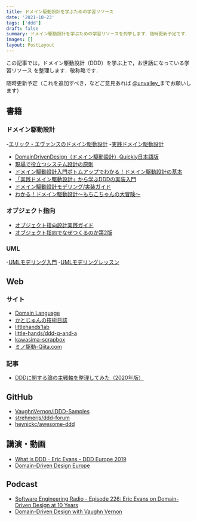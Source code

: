 ```yaml
---
title: ドメイン駆動設計を学ぶための学習リソース
date: '2021-10-23'
tags: ['ddd']
draft: false
summary: ドメイン駆動設計を学ぶための学習リソースを列挙します．随時更新予定です．
images: []
layout: PostLayout
---
```


この記事では，ドメイン駆動設計（DDD）を学ぶ上で，お世話になっている学習リソース
を整理します．敬称略です．

随時更新予定（これを追加すべき，などご意見あれば
[@unvalley\_](https://twitter.com/unvalley_)までお願いします）

## 書籍

### ドメイン駆動設計

-[エリック・エヴァンスのドメイン駆動設計](https://amzn.to/2RAmKuS)
-[実践ドメイン駆動設計](https://amzn.to/2QwCBua)

- [DomainDrivenDesign（ドメイン駆動設計）Quickly日本語版](https://www.infoq.com/jp/minibooks/domain-driven-design-quickly/)
- [現場で役立つシステム設計の原則](https://amzn.to/2RF6bOt)
- [ドメイン駆動設計入門ボトムアップでわかる！ドメイン駆動設計の基本](https://amzn.to/2RLy3R9)
- [「実践ドメイン駆動設計」から学ぶDDDの実装入門](https://amzn.to/2QaP1rH)
- [ドメイン駆動設計モデリング/実装ガイド](https://booth.pm/en/items/1835632)
- [わかる！ドメイン駆動設計～もちこちゃんの大冒険～](https://booth.pm/en/items/392260)

### オブジェクト指向

- [オブジェクト指向設計実践ガイド](https://amzn.to/32vn3Jz)
- [オブジェクト指向でなぜつくるのか第2版](https://amzn.to/2Qa1jjW)

### UML

-[UMLモデリング入門](https://amzn.to/3amlHoX)
-[UMLモデリングレッスン](https://amzn.to/3ajFdCK)

## Web

### サイト

- [Domain Language](https://www.domainlanguage.com/)
- [かとじゅんの技術日誌](https://blog.j5ik2o.me/)
- [littlehands'lab](https://little-hands.hatenablog.com/)
- [little-hands/ddd-q-and-a](https://github.com/little-hands/ddd-q-and-a)
- [kawasima-scrapbox](https://scrapbox.io/kawasima/)
- [ミノ駆動-Qiita.com](https://qiita.com/MinoDriven)

### 記事

- [DDDに関する論の主戦軸を整理してみた（2020年版）](https://qiita.com/tanaka9230/items/dd3ff0663a0295a47674)

## GitHub

- [VaughnVernon/IDDD-Samples](https://github.com/VaughnVernon/IDDD_Samples)
- [strehmerjs/ddd-forum](https://github.com/stemmlerjs/ddd-forum)
- [heynickc/awesome-ddd](https://github.com/heynickc/awesome-ddd)

## 講演・動画

- [What is DDD - Eric Evans - DDD Europe 2019](https://youtu.be/pMuiVlnGqjk)
- [Domain-Driven Design Europe](https://www.youtube.com/channel/UC3PGn-hQdbtRiqxZK9XBGqQ/videos)

## Podcast

- [Software Engineering Radio - Episode 226: Eric Evans on Domain-Driven Design at 10 Years](https://podcasts.google.com/feed/aHR0cHM6Ly93d3cuc2UtcmFkaW8ubmV0L2ZlZWQv/episode/aHR0cDovL3d3dy5zZS1yYWRpby5uZXQvP3A9MTcwMQ?hl=en-JP&ved=2ahUKEwivuO2JyYbwAhV_wosBHdKyCIsQjrkEegQICBAI&ep=6)
- [Domain-Driven Design with Vaughn Vernon](https://podcasts.google.com/feed/aHR0cHM6Ly93d3cuY2FzZS1wb2RjYXN0Lm9yZy9mZWVkL2FhYw/episode/ZmIxMThiNDA4Y2UzMjllY2FmODM0YzIwMzQxZDg2Yjc?sa=X&ved=0CAUQkfYCahcKEwiYx_e-yYbwAhUAAAAAHQAAAAAQIg)
